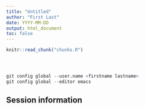 ```yaml
---
title: "Untitled"
author: "First Last"
date: YYYY-MM-DD
output: html_document
toc: false
---
```


<!-- The file analysis/chunks.R contains chunks that define default settings
shared across the workflowr files. -->
```r
knitr::read_chunk("chunks.R")
```

<!-- Update knitr chunk options -->
```r
```

<!-- Insert the date the file was last updated -->
```r
```

<!-- Insert the code version (Git commit SHA1) if Git repository exists and R
 package git2r is installed -->
```r
```

<!-- Add your analysis here -->
```r
git config global --user.name <firstname lastname>
git config global --editor emacs
```

## Session information

<!-- Insert the session information into the document -->
```r
```
